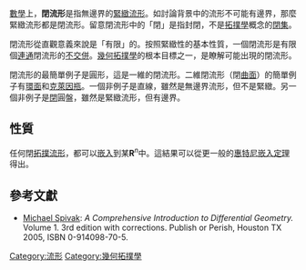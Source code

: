 {{multiple issues|
{{expand|time=2015-10-02T19:17:40+00:00}}
{{no footnotes|time=2015-10-02T19:17:40+00:00}}
{{refimprove|time=2015-10-02T19:17:40+00:00}}
}}
[[數學|數學]]上，'''閉流形'''是指無邊界的[[緊緻|緊緻]][[流形|流形]]。如討論背景中的流形不可能有邊界，那麼緊緻流形都是閉流形。留意閉流形中的「閉」是指封閉，不是[[拓撲學|拓撲學]]概念的[[閉集|閉集]]。

閉流形從直觀意義來說是「有限」的。按照緊緻性的基本性質，一個閉流形是有限個[[連通|連通]]閉流形的[[不交併|不交併]]。[[幾何拓撲學|幾何拓撲學]]的根本目標之一，是瞭解可能出現的閉流形。

閉流形的最簡單例子是圓形，這是一維的閉流形。二維閉流形（閉[[曲面|曲面]]）的簡單例子有[[環面|環面]]和[[克萊因瓶|克萊因瓶]]。一個非例子是直線，雖然是無邊界流形，但不是緊緻。另一個非例子是[[閉集|閉]]圓盤，雖然是緊緻流形，但有邊界。

==性質==
任何閉[[拓撲流形|拓撲流形]]，都可以[[嵌入_(數學)|嵌入]]到某'''R'''<sup>''n''</sup>中。這結果可以從更一般的[[惠特尼嵌入定理|惠特尼嵌入定理]]得出。

==參考文獻==
* [[麥克·斯皮瓦克|Michael Spivak]]: ''A Comprehensive Introduction to Differential Geometry.'' Volume 1. 3rd edition with corrections. Publish or Perish, Houston TX 2005, ISBN 0-914098-70-5.

{{拓撲學小作品}}

[[Category:流形|Category:流形]]
[[Category:幾何拓撲學|Category:幾何拓撲學]]
